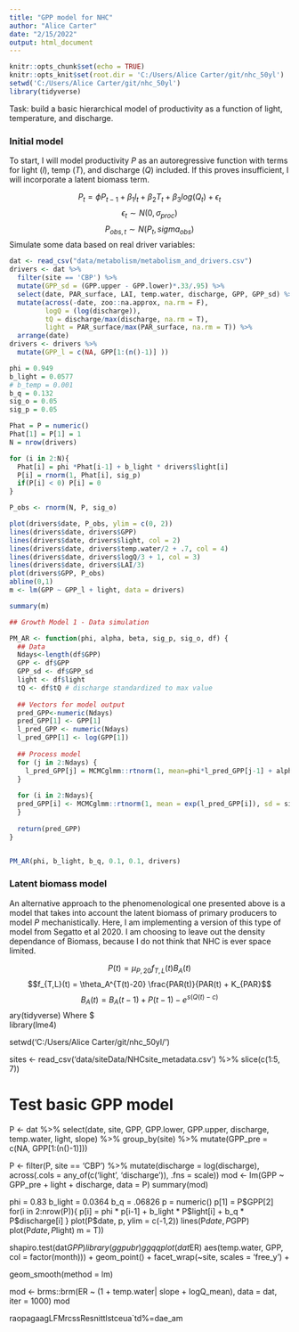 ```yaml
---
title: "GPP model for NHC"
author: "Alice Carter"
date: "2/15/2022"
output: html_document
---
```

```r
knitr::opts_chunk$set(echo = TRUE)
knitr::opts_knit$set(root.dir = 'C:/Users/Alice Carter/git/nhc_50yl')
setwd('C:/Users/Alice Carter/git/nhc_50yl')
library(tidyverse)
```
Task: build a basic hierarchical model of productivity as a function of light, temperature, and discharge.

### Initial model

To start, I will model productivity $P$ as an autoregressive function with terms for light ($l$), temp ($T$), and discharge ($Q$) included. If this proves insufficient, I will incorporate a latent biomass term.

$$P_t = \phi P_{t-1} + \beta_1 l_t + \beta_2 T_t + \beta_3 log(Q_t) + \epsilon_t$$
$$\epsilon_t \sim N(0,\sigma_{proc})$$
$$P_{obs,t} \sim N(P_t, sigma_{obs})$$
Simulate some data based on real driver variables:

```r

dat <- read_csv("data/metabolism/metabolism_and_drivers.csv")
drivers <- dat %>%
  filter(site == 'CBP') %>%
  mutate(GPP_sd = (GPP.upper - GPP.lower)*.33/.95) %>%
  select(date, PAR_surface, LAI, temp.water, discharge, GPP, GPP_sd) %>%
  mutate(across(-date, zoo::na.approx, na.rm = F),
         logQ = (log(discharge)),
         tQ = discharge/max(discharge, na.rm = T),
         light = PAR_surface/max(PAR_surface, na.rm = T)) %>%
  arrange(date)
drivers <- drivers %>%
  mutate(GPP_l = c(NA, GPP[1:(n()-1)] ))

phi = 0.949
b_light = 0.0577
# b_temp = 0.001
b_q = 0.132
sig_o = 0.05
sig_p = 0.05

Phat = P = numeric()
Phat[1] = P[1] = 1
N = nrow(drivers)

for (i in 2:N){
  Phat[i] = phi *Phat[i-1] + b_light * drivers$light[i] 
  P[i] = rnorm(1, Phat[i], sig_p)
  if(P[i] < 0) P[i] = 0
}

P_obs <- rnorm(N, P, sig_o)

plot(drivers$date, P_obs, ylim = c(0, 2))
lines(drivers$date, drivers$GPP)
lines(drivers$date, drivers$light, col = 2)
lines(drivers$date, drivers$temp.water/2 + .7, col = 4)
lines(drivers$date, drivers$logQ/3 + 1, col = 3)
lines(drivers$date, drivers$LAI/3)
plot(drivers$GPP, P_obs)
abline(0,1)
m <- lm(GPP ~ GPP_l + light, data = drivers)

summary(m)
```

```r
## Growth Model 1 - Data simulation 

PM_AR <- function(phi, alpha, beta, sig_p, sig_o, df) {
  ## Data
  Ndays<-length(df$GPP)
  GPP <- df$GPP
  GPP_sd <- df$GPP_sd
  light <- df$light
  tQ <- df$tQ # discharge standardized to max value
  
  ## Vectors for model output
  pred_GPP<-numeric(Ndays)
  pred_GPP[1] <- GPP[1]
  l_pred_GPP <- numeric(Ndays)
  l_pred_GPP[1] <- log(GPP[1])
  
  ## Process model
  for (j in 2:Ndays) {
    l_pred_GPP[j] = MCMCglmm::rtnorm(1, mean=phi*l_pred_GPP[j-1] + alpha*light[j] + beta*tQ[j], sd = sig_p, upper=5)
  }
  
  for (i in 2:Ndays){
  pred_GPP[i] <- MCMCglmm::rtnorm(1, mean = exp(l_pred_GPP[i]), sd = sig_o, lower=0.01)
  }
  
  return(pred_GPP)
}


PM_AR(phi, b_light, b_q, 0.1, 0.1, drivers)

```

### Latent biomass model

An alternative approach to the phenomenological one presented above is a model that takes into account the latent biomass of primary producers to model $P$ mechanistically. Here, I am implementing a version of this type of model from Segatto et al 2020. I am choosing to leave out the density dependance of Biomass, because I do not think that NHC is ever space limited.

$$P(t) = \mu_{P,20} f_{T,L}(t)B_A(t)$$
$$f_{T,L}(t) = \theta_A^{T(t)-20} \frac{PAR(t)}{PAR(t) + K_{PAR}$$
$$B_A(t) = B_A(t-1) + P(t-1) - e^{s(Q(t) - c)}$$
ary(tidyverse)
Where $\
library(lme4)

setwd('C:/Users/Alice Carter/git/nhc_50yl/')

sites <- read_csv('data/siteData/NHCsite_metadata.csv') %>%
  slice(c(1:5, 7))

# Test basic GPP model
P <- dat %>% 
  select(date, site, GPP, GPP.lower, GPP.upper, discharge, 
         temp.water, light, slope) %>%
  group_by(site) %>%
  mutate(GPP_pre = c(NA, GPP[1:(n()-1)]))

P <- filter(P, site == 'CBP') %>%
  mutate(discharge = log(discharge),
         across(.cols = any_of(c('light', 'discharge')), .fns = scale))
mod <- lm(GPP ~ GPP_pre + light + discharge, data = P)
summary(mod)

phi = 0.83
b_light = 0.0364
b_q = .06826
p = numeric()
p[1] = P$GPP[2]
for(i in 2:nrow(P)){
  p[i] = phi * p[i-1] + b_light * P$light[i] + b_q * P$discharge[i]
}
plot(P$date, p, ylim = c(-1,2))
lines(P$date, P$GPP)
plot(P$date, P$light)
m = T))

shapiro.test(dat$GPP)
library(ggpubr)
ggqqplot(dat$ER)
aes(temp.water, GPP, col = factor(month))) +
  geom_point() +
  facet_wrap(~site, scales = 'free_y') +

  geom_smooth(method = lm)

mod <- brms::brm(ER ~ (1 + temp.water| slope +  logQ_mean), data = dat, iter = 1000)
mod


raopagaagLFMrcssResnittlstceua`td%=dae_am